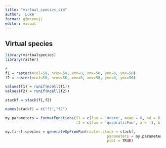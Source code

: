 ```yaml
---
title: "virtual_species_sim"
author: 'Luke'
format: gfm+emoji
editor: visual
---
```


## Virtual species

```r
library(virtualspecies)
library(raster)

# 
f1 = raster(ncol=50, nrow=50, xmn=0, xmx=50, ymn=0, ymx=50)
f2 = raster(ncol=50, nrow=50, xmn=0, xmx=50, ymn=0, ymx=50)

values(f1) = runif(ncell(f1))
values(f2) = runif(ncell(f2))

stackf = stack(f1,f2)

names(stackf) = c("f1","f2")
```

```r
my.parameters = formatFunctions(f1 = c(fun = 'dnorm', mean = 0, sd = 0.2),
                                f2 = c(fun = 'quadraticFun', a = -1, b = 2, c = 0))

my.first.species = generateSpFromFun(raster.stack = stackf,
                                              parameters = my.parameters,
                                              plot = TRUE)
```
